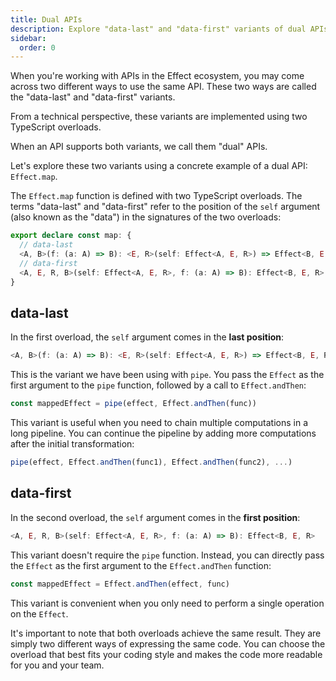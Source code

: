 ```yaml
---
title: Dual APIs
description: Explore "data-last" and "data-first" variants of dual APIs in the Effect ecosystem, illustrated with the example of `Effect.map`. Learn how to choose between them based on your coding style and readability preferences.
sidebar:
  order: 0
---
```



When you're working with APIs in the Effect ecosystem, you may come across two different ways to use the same API. These two ways are called the "data-last" and "data-first" variants.

<Aside type="note">
  From a technical perspective, these variants are implemented using two
  TypeScript overloads.
</Aside>

When an API supports both variants, we call them "dual" APIs.

Let's explore these two variants using a concrete example of a dual API: `Effect.map`.

The `Effect.map` function is defined with two TypeScript overloads. The terms "data-last" and "data-first" refer to the position of the `self` argument (also known as the "data") in the signatures of the two overloads:

```ts
export declare const map: {
  // data-last
  <A, B>(f: (a: A) => B): <E, R>(self: Effect<A, E, R>) => Effect<B, E, R>
  // data-first
  <A, E, R, B>(self: Effect<A, E, R>, f: (a: A) => B): Effect<B, E, R>
}
```

## data-last

In the first overload, the `self` argument comes in the **last position**:

```ts
<A, B>(f: (a: A) => B): <E, R>(self: Effect<A, E, R>) => Effect<B, E, R>
```

This is the variant we have been using with `pipe`. You pass the `Effect` as the first argument to the `pipe` function, followed by a call to `Effect.andThen`:

```ts
const mappedEffect = pipe(effect, Effect.andThen(func))
```

This variant is useful when you need to chain multiple computations in a long pipeline. You can continue the pipeline by adding more computations after the initial transformation:

```ts
pipe(effect, Effect.andThen(func1), Effect.andThen(func2), ...)
```

## data-first

In the second overload, the `self` argument comes in the **first position**:

```ts
<A, E, R, B>(self: Effect<A, E, R>, f: (a: A) => B): Effect<B, E, R>
```

This variant doesn't require the `pipe` function. Instead, you can directly pass the `Effect` as the first argument to the `Effect.andThen` function:

```ts
const mappedEffect = Effect.andThen(effect, func)
```

This variant is convenient when you only need to perform a single operation on the `Effect`.

<Aside type="tip" title="Choosing Between Styles">
  It's important to note that both overloads achieve the same result. They are
  simply two different ways of expressing the same code. You can choose the
  overload that best fits your coding style and makes the code more readable
  for you and your team.
</Aside>
